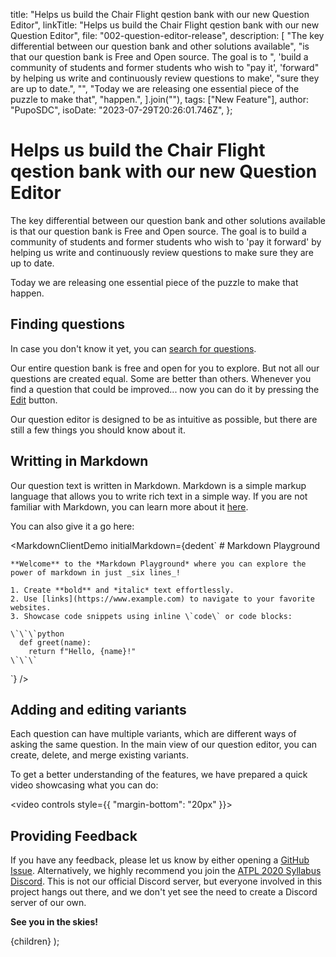 
  title:
    "Helps us build the Chair Flight qestion bank with our new Question Editor",
  linkTitle:
    "Helps us build the Chair Flight qestion bank with our new Question Editor",
  file: "002-question-editor-release",
  description: [
    "The key differential between our question bank and other solutions available",
    "is that our question bank is Free and Open source. The goal is to ",
    'build a community of students and former students who wish to "pay it',
    'forward" by helping us write and continuously review questions to make',
    "sure they are up to date.",
    "",
    "Today we are releasing one essential piece of the puzzle to make that",
    "happen.",
  ].join(""),
  tags: ["New Feature"],
  author: "PupoSDC",
  isoDate: "2023-07-29T20:26:01.746Z",
};

# Helps us build the Chair Flight qestion bank with our new Question Editor

The key differential between our question bank and other solutions available is
that our question bank is Free and Open source. The goal is to build a community
of students and former students who wish to 'pay it forward' by helping us write
and continuously review questions to make sure they are up to date.

Today we are releasing one essential piece of the puzzle to make that happen.

## Finding questions

In case you don't know it yet, you can [search for questions](/questions).

<QuestionSearchDemo />

Our entire question bank is free and open for you to explore. But not all our
questions are created equal. Some are better than others. Whenever you find a
question that could be improved... now you can do it by pressing the
[Edit](/questions/QDL7KCZC7I/edit) button.

Our question editor is designed to be as intuitive as possible, but there are
still a few things you should know about it.

## Writting in Markdown

Our question text is written in Markdown. Markdown is a simple markup language
that allows you to write rich text in a simple way. If you are not familiar with
Markdown, you can learn more about it [here](https://www.markdownguide.org/).

You can also give it a go here:

<MarkdownClientDemo 
  initialMarkdown={dedent`
    # Markdown Playground

    **Welcome** to the *Markdown Playground* where you can explore the power of markdown in just _six lines_!

    1. Create **bold** and *italic* text effortlessly.
    2. Use [links](https://www.example.com) to navigate to your favorite websites.
    3. Showcase code snippets using inline \`code\` or code blocks:

    \`\`\`python
      def greet(name):
        return f"Hello, {name}!"
    \`\`\`

`}
/>

## Adding and editing variants

Each question can have multiple variants, which are different ways of asking the
same question. In the main view of our question editor, you can create, delete,
and merge existing variants.

To get a better understanding of the features, we have prepared a quick video
showcasing what you can do:

<video controls style={{ "margin-bottom": "20px" }}>
  <source src="/blog/002-demo-video-1.webm" type="video/webm" />
</video>

## Providing Feedback

If you have any feedback, please let us know by either opening a
[GitHub Issue](https://github.com/PupoSDC/chair-flight/issues). Alternatively,
we highly recommend you join the [ATPL 2020 Syllabus Discord](https://discord.gg/atpl).
This is not our official Discord server, but everyone involved in this project
hangs out there, and we don't yet see the need to create a Discord server of
our own.

**See you in the skies!**

  <BlogPageLayout meta={meta}>{children}</BlogPageLayout>
);
